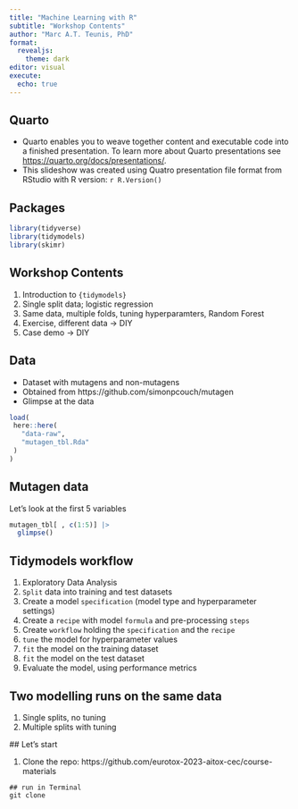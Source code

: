 ```yaml
---
title: "Machine Learning with R"
subtitle: "Workshop Contents"
author: "Marc A.T. Teunis, PhD"
format:
  revealjs: 
    theme: dark
editor: visual
execute:
  echo: true
---
```


## Quarto

 - Quarto enables you to weave together content and executable code into a finished presentation. To learn more about Quarto presentations see <https://quarto.org/docs/presentations/>.
 - This slideshow was created using Quatro presentation file format from RStudio with R version: `r R.Version()` 

## Packages {.bigger}

```r
library(tidyverse)
library(tidymodels)
library(skimr)
```

## Workshop Contents

 1. Introduction to `{tidymodels}`
 2. Single split data; logistic regression
 3. Same data, multiple folds, tuning hyperparamters, Random Forest
 4. Exercise, different data -> DIY
 5. Case demo -> DIY

## Data

 - Dataset with mutagens and non-mutagens
 - Obtained from https://github.com/simonpcouch/mutagen
 - Glimpse at the data

```r
load(
 here::here(
   "data-raw",
   "mutagen_tbl.Rda"
 )
)
```
 
## Mutagen data 

Let's look at the first 5 variables

```r
mutagen_tbl[ , c(1:5)] |>
  glimpse()
```

## Tidymodels workflow

 1. Exploratory Data Analysis 
 1. `Split` data into training and test datasets
 1. Create a model `specification` (model type and hyperparameter settings)
 1. Create a `recipe` with model `formula` and pre-processing `steps`
 1. Create `workflow` holding the `specification` and the `recipe`
 1. `tune` the model for hyperparameter values
 1. `fit` the model on the training dataset
 1. `fit` the model on the test dataset
 1. Evaluate the model, using performance metrics

## Two modelling runs on the same data

 1. Single splits, no tuning
 2. Multiple splits with tuning
 
 ## Let's start
 
  1. Clone the repo: https://github.com/eurotox-2023-aitox-cec/course-materials
  
  ```
  ## run in Terminal
  git clone
  ```
